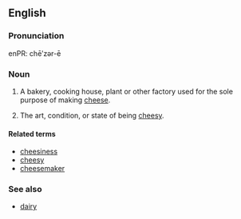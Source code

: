 ==English==

===Pronunciation===
enPR: chēʹzər-ē

===Noun===
{{en-noun|cheeser|ies}}

#{{US}} A bakery, cooking house, plant or other factory used for the sole purpose of making [[cheese]].
#{{US}} The art, condition, or state of being [[cheesy]].

====Related terms====
*[[cheesiness]]
*[[cheesy]]
*[[cheesemaker]]

===See also===
*[[dairy]]